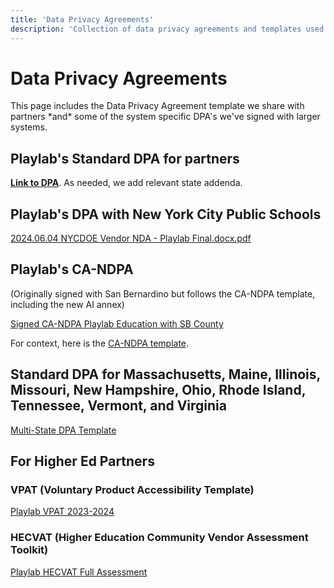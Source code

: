 ```yaml
---
title: 'Data Privacy Agreements'
description: 'Collection of data privacy agreements and templates used with Playlab partners'
---
```


# Data Privacy Agreements

<Note>
This page includes the Data Privacy Agreement template we share with partners *and* some of the system specific DPA's we've signed with larger systems.
</Note>

## Playlab's Standard DPA for partners

**[Link to DPA](https://docs.google.com/document/d/e/2PACX-1vRiM6RA20mZE5AF6F3x1Q10sE10hzKSZZ7zmC7vtGwtOgIovYXqKy1vuYzjzdclMg/pub)**. As needed, we add relevant state addenda.

## Playlab's DPA with New York City Public Schools

[2024.06.04 NYCDOE Vendor NDA - Playlab Final.docx.pdf](https://drive.google.com/file/d/15LAktq78r42jZNPOfRcdZaMl4mEz7FPB/view?usp=sharing)

## Playlab's CA-NDPA 
(Originally signed with San Bernardino but follows the CA-NDPA template, including the new AI annex)

[Signed CA-NDPA Playlab Education with SB County](https://drive.google.com/file/d/11BYYQD8ERmJzXY5CcM8bjQajedORYUT1/view?usp=sharing)

For context, here is the [CA-NDPA template](https://drive.google.com/file/d/1FcZXQOvZSJcG-lkoXJd0yc69hAziS6Uz/view?usp=sharing).

## Standard DPA for Massachusetts, Maine, Illinois, Missouri, New Hampshire, Ohio, Rhode Island, Tennessee, Vermont, and Virginia

[Multi-State DPA Template](https://drive.google.com/file/d/1IkdlO558NlNqNPGyP3EzHIknGuGs2Cy9/view?usp=sharing)

## For Higher Ed Partners

### VPAT (Voluntary Product Accessibility Template)
[Playlab VPAT 2023-2024](https://drive.google.com/file/d/1fLTPcEGjoz9UY8oMJVy_NqjnRtqf5bMh/view?usp=sharing)

### HECVAT (Higher Education Community Vendor Assessment Toolkit)
[Playlab HECVAT Full Assessment](https://drive.google.com/file/d/1hqruKfHrVEC72c1O_eKJ-75koGeCXfgX/view?usp=sharing)